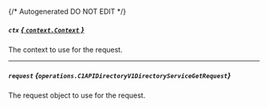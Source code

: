 {/* Autogenerated DO NOT EDIT  */}

##### `ctx` [*{ `context.Context` }*](https://pkg.go.dev/context#Context)
The context to use for the request.

---
##### `request` *{`operations.C1APIDirectoryV1DirectoryServiceGetRequest`}*
The request object to use for the request.
<Collapsible openLabel={Labels.showProperties} closeLabel={Labels.hideProperties}>
    <C1APIDirectoryV1DirectoryServiceGetRequest/>
</Collapsible>


